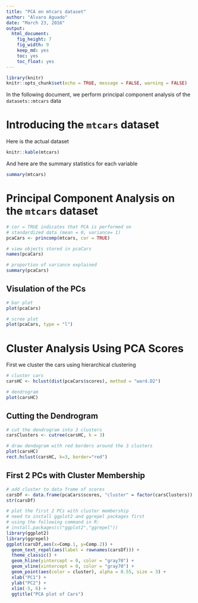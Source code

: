 ```yaml
---
title: "PCA on mtcars dataset"
author: "Alvaro Aguado"
date: "March 23, 2016"
output:
  html_document:
    fig_height: 7
    fig_width: 9
    keep_md: yes
    toc: yes
    toc_float: yes
---
```


```r
library(knitr)
knitr::opts_chunk$set(echo = TRUE, message = FALSE, warning = FALSE)

```

In the following document, we perform principal component analysis of the `datasets::mtcars` data

# Introducing the `mtcars` dataset

Here is the actual dataset

```r
knitr::kable(mtcars)
```

And here are the summary statistics for each variable

```r
summary(mtcars)
```



# Principal Component Analysis on the `mtcars` dataset

```r
# cor = TRUE indicates that PCA is performed on 
# standardized data (mean = 0, variance= 1)
pcaCars <- princomp(mtcars, cor = TRUE)

# view objects stored in pcaCars
names(pcaCars)

# proportion of variance explained
summary(pcaCars)
```

## Visulation of the PCs

```r
# bar plot
plot(pcaCars)

# scree plot
plot(pcaCars, type = "l")

```


# Cluster Analysis Using PCA Scores

First we cluster the cars using hierarchical clustering

```r
# cluster cars
carsHC <- hclust(dist(pcaCars$scores), method = "ward.D2")

# dendrogram
plot(carsHC)

```


## Cutting the Dendrogram

```r
# cut the dendrogram into 3 clusters
carsClusters <- cutree(carsHC, k = 3)

# draw dendogram with red borders around the 3 clusters 
plot(carsHC)
rect.hclust(carsHC, k=3, border="red")
```


## First 2 PCs with Cluster Membership

```r
# add cluster to data frame of scores
carsDf <- data.frame(pcaCars$scores, "cluster" = factor(carsClusters))
str(carsDf)

# plot the first 2 PCs with cluster membership
# need to install ggplot2 and ggrepel packages first
# using the following command in R: 
# install.packages(c("ggplot2","ggrepel"))
library(ggplot2)
library(ggrepel)
ggplot(carsDf,aes(x=Comp.1, y=Comp.2)) +
  geom_text_repel(aes(label = rownames(carsDf))) +
  theme_classic() +
  geom_hline(yintercept = 0, color = "gray70") +
  geom_vline(xintercept = 0, color = "gray70") +
  geom_point(aes(color = cluster), alpha = 0.55, size = 3) +
  xlab("PC1") +
  ylab("PC2") + 
  xlim(-5, 6) + 
  ggtitle("PCA plot of Cars")
```


